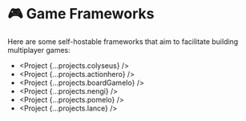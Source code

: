 
# 🎮 Game Frameworks

Here are some self-hostable frameworks that aim to facilitate building multiplayer games:

- <ColyseusLogo /> <Project {...projects.colyseus} />
- <Project {...projects.actionhero} />
- <Project {...projects.boardGameIo} />
- <Project {...projects.nengi} />
- <Project {...projects.pomelo} />
- <Project {...projects.lance} />

<StatsComparison projects={projects} />
